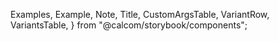 
  Examples,
  Example,
  Note,
  Title,
  CustomArgsTable,
  VariantRow,
  VariantsTable,
} from "@calcom/storybook/components";


<Meta title="UI/Form/Select Field" component={SelectField} />

<Title title="Select" suffix="Brief" subtitle="Version 2.0 — Last Update: 22 Aug 2022" />

## Definition

Dropdown fields allow users to input existing options that is preset by the deisgner/ developer. It can be just one choice per field, or they might be multiple choices depends on the circumstances.

## Structure

<CustomArgsTable of={SelectField} />

  { type: "label", text: "Team One" },
  { value: 0, label: "Option One" },
  { value: 1, label: "Option Two" },
  { type: "divider" },
  { type: "label", text: "Team Two" },
  { value: 3, label: "Option Three" },
  { value: 4, label: "Option Four" },
];

## Examples

<Examples
  title=" Single Selected / Unselected"
  footnote={
    <ul>
      <li>The difference between the types are when they are filled. </li>
    </ul>
  }>
  <Example title="Single Select [Unselected]">
    <SelectField label={"Single Select"} options={options} />
  </Example>
  <Example title="Single Select [Selected]">
    <SelectField label={"Single Select"} options={options} defaultValue={options[0]} />
  </Example>
  <Example title="Multi Select [Unselected]">
    <SelectField label={"Multi Select"} options={options} isMulti={true} />
  </Example>
  <Example title="Multi Select [Selected]">
    <SelectField label={"Multi Select"} options={options} isMulti={true} defaultValue={options[0]} />
  </Example>
</Examples>

<Examples title="Variants">
  <Example title="Default">
    <SelectField label={"Default Select"} options={options} />
  </Example>
  <Example title="Icon Left">WIP</Example>
</Examples>

<Examples title="States ">
  <Example title="Default">
    <SelectField options={options} label={"Default Select"} />
  </Example>
</Examples>

## Select Story

<Canvas>
  <Story name="Default">
    <SelectField options={options} label={"Default Select"} />
  </Story>
</Canvas>

<Canvas>
  <Story name="Combobox downshift">
    <MultipleComboBoxExample items={options} labelKey="label" searchableKey="label" />
  </Story>
</Canvas>

<Canvas>
  <Story name="Combobox downshift custom Item">
    <MultipleComboBoxExample
      items={options}
      labelKey="label"
      searchableKey="label"
      selectNode={(item, index, selection, getItemProps) => {
        return (
          <li
            className={classNames(
              "space-between flex cursor-pointer items-center border-transparent text-sm hover:bg-gray-200",
              selection.isActive && "bg-gray-100",
              selection.isKeyboardFocused && "bg-gray-200 focus-visible:border focus-visible:border-gray-900"
            )}
            key={`${item["label"]}${index}`}
            {...getItemProps}>
            <div className="flex w-full justify-between px-3 py-2.5">
              <div className="flex space-x-2">
                <div className="w-5 h-5 rounded-full bg-gray-300"> </div>
                <span>
                  <>{item["label"]}</>
                </span>
              </div>
              {selection.isActive && <FiCheck className="h-4 w-4 text-black" />}
            </div>
          </li>
        );
      }}
    />
  </Story>
</Canvas>
